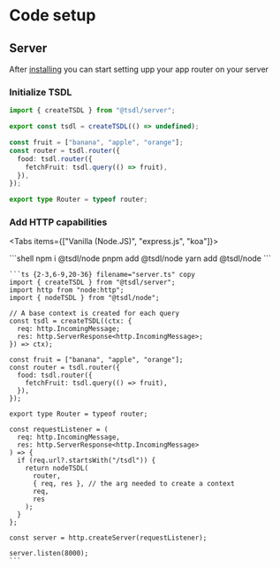 # Code setup

## Server

After [installing](installation) you can start setting upp your app router on your server


<Steps>

### Initialize TSDL

```ts filename="server.ts" copy
import { createTSDL } from "@tsdl/server";

export const tsdl = createTSDL(() => undefined);

const fruit = ["banana", "apple", "orange"];
const router = tsdl.router({
  food: tsdl.router({
    fetchFruit: tsdl.query(() => fruit),
  }),
});

export type Router = typeof router;
```

### Add HTTP capabilities

<Tabs items={["Vanilla (Node.JS)", "express.js", "koa"]}>

  <Tab>
    ```shell
    npm i @tsdl/node
    pnpm add @tsdl/node
    yarn add @tsdl/node
    ```

    ```ts {2-3,6-9,20-36} filename="server.ts" copy
    import { createTSDL } from "@tsdl/server";
    import http from "node:http";
    import { nodeTSDL } from "@tsdl/node";

    // A base context is created for each query
    const tsdl = createTSDL((ctx: {
      req: http.IncomingMessage;
      res: http.ServerResponse<http.IncomingMessage>;
    }) => ctx);

    const fruit = ["banana", "apple", "orange"];
    const router = tsdl.router({
      food: tsdl.router({
        fetchFruit: tsdl.query(() => fruit),
      }),
    });

    export type Router = typeof router;

    const requestListener = (
      req: http.IncomingMessage,
      res: http.ServerResponse<http.IncomingMessage>
    ) => {
      if (req.url?.startsWith("/tsdl")) {
        return nodeTSDL(
          router,
          { req, res }, // the arg needed to create a context
          req,
          res
        );
      }
    };

    const server = http.createServer(requestListener);

    server.listen(8000);
    ```

  </Tab>

</Tabs>

</Steps>
